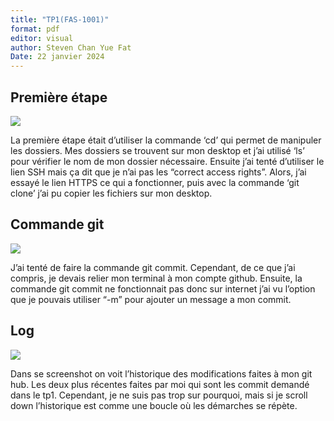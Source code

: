 ```yaml
---
title: "TP1(FAS-1001)"
format: pdf
editor: visual
author: Steven Chan Yue Fat
Date: 22 janvier 2024
---
```


## Première étape

![](images/Screen%20Shot%202024-01-16%20at%206.09.49%20PM.png)

La première étape était d'utiliser la commande 'cd' qui permet de manipuler les dossiers. Mes dossiers se trouvent sur mon desktop et j'ai utilisé 'ls' pour vérifier le nom de mon dossier nécessaire. Ensuite j'ai tenté d'utiliser le lien SSH mais ça dit que je n'ai pas les "correct access rights". Alors, j'ai essayé le lien HTTPS ce qui a fonctionner, puis avec la commande 'git clone' j'ai pu copier les fichiers sur mon desktop.

## Commande git

![](images/Screen Shot 2024-01-20 at 5.57.34 PM.png)

J'ai tenté de faire la commande git commit. Cependant, de ce que j'ai compris, je devais relier mon terminal à mon compte github. Ensuite, la commande git commit ne fonctionnait pas donc sur internet j'ai vu l'option que je pouvais utiliser "-m" pour ajouter un message a mon commit.

## Log 

![](images/Screen Shot 2024-01-22 at 2.52.22 PM.png)

Dans se screenshot on voit l'historique des modifications faites à mon git hub. Les deux plus récentes faites par moi qui sont les commit demandé dans le tp1. Cependant, je ne suis pas trop sur pourquoi, mais si je scroll down l'historique est comme une boucle où les démarches se répète.
